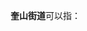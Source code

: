 '''奎山街道'''可以指：
{{PRC admin/disambig|32/03/11/007/000|37/11/02/003/000}}
{{disambig|cat=四字乡级行政区划消歧义}}